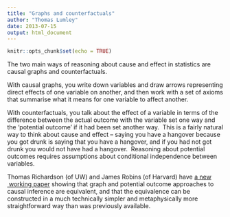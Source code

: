 ```yaml
---
title: "Graphs and counterfactuals"
author: "Thomas Lumley"
date: 2013-07-15
output: html_document
---
```


```r
knitr::opts_chunk$set(echo = TRUE)
```
 The two main ways of reasoning about cause and effect in statistics are causal graphs and counterfactuals.

With causal graphs, you write down variables and draw arrows representing direct effects of one variable on another, and then work with a set of axioms that summarise what it means for one variable to affect another. 

With counterfactuals, you talk about the effect of a variable in terms of the difference between the actual outcome with the variable set one way and the 'potential outcome' if it had been set another way.  This is a fairly natural way to think about cause and effect -- saying you have a hangover because you got drunk is saying that you have a hangover, and if you had not got drunk you would not have had a hangover.  Reasoning about potential outcomes requires assumptions about conditional independence between variables. 

Thomas Richardson (of UW) and James Robins (of Harvard) have [a new  working paper](http://www.csss.washington.edu/Papers/wp128.pdf) showing that graph and potential outcome approaches to causal inference are equivalent, and that the equivalence can be constructed in a much technically simpler and metaphysically more straightforward way than was previously available.  
